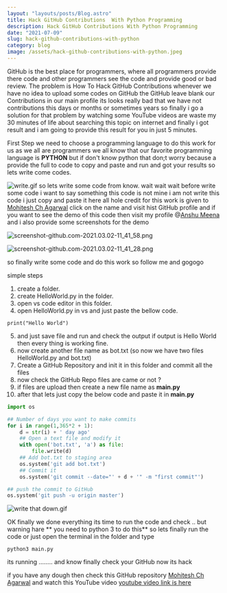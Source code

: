 ```yaml
---
layout: "layouts/posts/Blog.astro"
title: Hack GitHub Contributions  With Python Programming
description: Hack GitHub Contributions With Python Programming
date: "2021-07-09"
slug: hack-github-contributions-with-python
category: blog
image: /assets/hack-github-contributions-with-python.jpeg
---
```



GitHub is the best place for programmers, where all programmers provide there code and other programmers see the code and provide good or bad review. The problem is How To Hack GitHub Contributions whenever we have no idea to upload some codes on GitHub the GitHub leave blank our Contributions in our main profile its looks really bad that we have not contributions this days or months or sometimes years so finally i go a solution for that problem by watching some YouTube videos are waste my 30 minutes of life about searching this topic on internet and finally i got result and i am going to provide this result for you in just 5 minutes.

First Step we need to choose a programming language to do this work for us as we all are programmers we all know that our favorite programming language is **PYTHON** but if don't know python that don;t worry because a provide the full to code to copy and paste and run and got your results so lets write come codes.

![write.gif](/assets/I4_M9uwyJ.gif)
so lets write some code from know.
wait wait wait before write some code i want to say something this code is not mine i am not write this code i just copy and paste it here all hole credit for this work is given to [Mohitesh Ch Agarwal](https://github.com/mohitesh07) click on the name and visit hist GitHub profile and if you want to see the demo of this code then visit my profile @[Anshu Meena](https://github.com/anshumeena1947) and i also provide some screenshots for the demo

![screenshot-github.com-2021.03.02-11_41_58.png](/assets/MhLaB9e3e.png)

![screenshot-github.com-2021.03.02-11_41_28.png](/assets/8pfjxlXDL.png)

so finally write some code and do this work so follow me and gogogo

simple steps

1. create a folder.
2. create HelloWorld.py in the folder.
3. open vs code editor in this folder.
4. open HelloWorld.py in vs and just paste the bellow code.

```
print("Hello World")
```

5. and just save file and run and check the output if output is Hello World then every thing is working fine.
6. now create another file name as bot.txt
   (so now we have two files HelloWorld.py and bot.txt)
7. Create a GitHub Repository and init it in this folder and commit all the files
8. now check the GitHub Repo files are came or not ?
9. if files are upload then create a new file name as **main.py**
10. after that lets just copy the below code and paste it in **main.py**

```python
import os

## Number of days you want to make commits
for i in range(1,365*2 + 1):
    d = str(i) + ' day ago'
    ## Open a text file and modify it
    with open('bot.txt', 'a') as file:
        file.write(d)
    ## Add bot.txt to staging area
    os.system('git add bot.txt')
    ## Commit it
    os.system('git commit --date="' + d + '" -m "first commit"')

## push the commit to GitHub
os.system('git push -u origin master')

```

![write that down.gif](/assets/UWULmKiUy.gif)

OK finally we done everything its time to run the code and check .. but warning hare ** you need to python 3 to do this** so lets finally run the code or just open the terminal in the folder and type

```
python3 main.py
```

its running ........ and know finally check your GitHub now its hack

if you have any dough then check this GitHub repository [Mohitesh Ch Agarwal](https://github.com/mohitesh07/github-hack) and watch this YouTube video [youtube video link is here](https://www.youtube.com/watch?v=gGHLcr3CQos)
